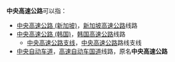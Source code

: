 '''中央高速公路'''可以指：

* [[中央高速公路_(新加坡)|中央高速公路 (新加坡)]]，[[新加坡高速公路|新加坡高速公路]]线路
* [[中央高速公路_(韩国)|中央高速公路 (韩国)]]，[[韩国高速公路|韩国高速公路]]线路
** [[中央高速公路支线|中央高速公路支线]]，[[中央高速公路_(韩国)|中央高速公路]]路线支线
* [[中央自动车道|中央自动车道]]，[[高速自动车国道|高速自动车国道]]线路，原名'''中央高速公路'''

{{disambig|cat=六字路名消歧義}}